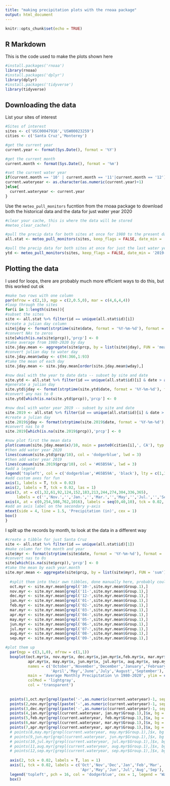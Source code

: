 ```yaml
---
title: "making precipitation plots with the rnoaa package"
output: html_document
---
```


```r
knitr::opts_chunk$set(echo = TRUE)
```

## R Markdown

This is the code used to make the plots shown here
```r
#install.packages('rnoaa')
library(rnoaa)
#install.packages('dplyr')
library(dplyr)
#install.packages('tidyverse')
library(tidyverse)


```

## Downloading the data

List your sites of interest
```r
#Sites of interest
sites <- c('USC00047916','USW00023259')
cities <- c('Santa Cruz','Monterey')

#get the current year
current.year <- format(Sys.Date(), format = '%Y')

#get the current month
current.month <- format(Sys.Date(), format = '%m')

#set the current water year
if(current.month == '10' | current.month == '11'|current.month == '12'){
current.wateryear <- as.character(as.numeric(current.year)+1)
}else{
  current.wateryear <- current.year
}
```

Use the `meteo_pull_monitors` fucntion from the rnoaa package to download both the historical data and the data for just water year 2020
```r

#clear your cache, this is where the data will be stored
#meteo_clear_cache()

#pull the precip data for both sites at once for 1980 to the present day
all.stat <- meteo_pull_monitors(sites, keep_flags = FALSE, date_min = '1980-10-01', date_max = Sys.Date(), var = 'PRCP')

#pull the precip data for both sites at once for just the last water year -- sort of redundant but keeps it cleaner I think
ytd <- meteo_pull_monitors(sites, keep_flags = FALSE, date_min = '2019-10-01', date_max = Sys.Date(), var = 'PRCP')

```

## Plotting the data

I used for loops, there are probably much more efficient ways to do this, but this worked out ok

```r

#make two rows with one column
par(mfrow = c(2,1), mgp = c(2,0.5,0), mar = c(4,6,4,4))
#loop through the sites
for(i in 1:length(sites)){
#subset the sites
site <- all.stat %>% filter(id == unique(all.stat$id)[i])
#create a julian day column
site$jday <- format(strptime(site$date, format = '%Y-%m-%d'), format = '%j')
#convert NAs to zeros
site[which(is.na(site$prcp)),'prcp'] <- 0
#take average from 1980-2020 by day
site.jday.mean <- aggregate(site$prcp, by = list(site$jday), FUN = 'mean')
#convert julian day to water day
site.jday.mean$wday <- c(94:366,1:93)
#take the mean of each day
site.jday.mean <- site.jday.mean[order(site.jday.mean$wday),]

#now deal with the year to date data -- subset by site and date
site.ytd <- all.stat %>% filter(id == unique(all.stat$id)[i] & date > as.POSIXct('2019-10-01'))
#generate a julian day
site.ytd$jday <- format(strptime(site.ytd$date, format = '%Y-%m-%d'), format = '%j')
#convert any nas to 0
site.ytd[which(is.na(site.ytd$prcp)),'prcp'] <- 0

#now deal with water year 2019 -- subset by site and date
site.2019 <- all.stat %>% filter(id == unique(all.stat$id)[i] & date > as.POSIXct('2018-10-01') & date <= as.POSIXct('2019-10-01'))
#create a julian day
site.2019$jday <- format(strptime(site.2019$date, format = '%Y-%m-%d'), format = '%j')
#convert nas to 0
site.2019[which(is.na(site.2019$prcp)),'prcp'] <- 0

#now plot first the mean data
plot(cumsum(site.jday.mean$x)/10, main = paste0(cities[i],', CA'), typ = 'l', lwd = 3, ylim = c(0,1000), las = 1, xlab = 'Water Day', ylab = 'Precipitation (mm)', axes = F)
#then add water year 2020
lines(cumsum(site.ytd$prcp/10), col = 'dodgerblue', lwd = 3)
#then add water year 2019
lines(cumsum(site.2019$prcp/10), col = '#65B59A', lwd = 3)
#add a legend 
legend('topleft', col = c('dodgerblue','#65B59A', 'black'), lty = c(1,1,1), lwd = c(3,3,3), bty = 'n', legend = c(paste('WY-2020 (through ',Sys.Date(),')',sep = ''),'WY-2019', 'Average'))
#add custom axes for fun
axis(1, labels = T, tck = 0.02)
axis(2, labels = T, tck = 0.02, las = 1)
axis(3, at = c(1,32,61,92,124,152,183,213,244,274,304,336,365), 
     labels = c('','Nov.','','Jan.','','Mar.','','May','','Jul.','','Sep.',''), tck = 0.02)
axis(4, at = c(0,254,508,762,1016), labels = seq(0,40,10), tck = 0.02, las = 1)
#add an axis label on the secondary y-axis
mtext(side = 4, line = 1.5, 'Precipitation (in)', cex = 1)
box()
}
```

I split up the records by month, to look at the data in a different way

```r

#create a tibble for just Santa Cruz
site <- all.stat %>% filter(id == unique(all.stat$id)[1])
#make column for the month and year  
site$myr <- format(strptime(site$date, format = '%Y-%m-%d'), format = '%m-%Y')
#convert nas to 0s  
site[which(is.na(site$prcp)),'prcp'] <- 0
#take the mean by each year.month  
site.myr.mean <- aggregate(site$prcp, by = list(site$myr), FUN = 'sum')
  
  #split them into their own tibbles, done manually here, probably could improve with an lapply     function
  oct.myr <- site.myr.mean[grepl('10-',site.myr.mean$Group.1),]
  nov.myr <- site.myr.mean[grepl('11-',site.myr.mean$Group.1),]
  dec.myr <- site.myr.mean[grepl('12-',site.myr.mean$Group.1),]
  jan.myr <- site.myr.mean[grepl('01-',site.myr.mean$Group.1),]
  feb.myr <- site.myr.mean[grepl('02-',site.myr.mean$Group.1),]
  mar.myr <- site.myr.mean[grepl('03-',site.myr.mean$Group.1),]
  apr.myr <- site.myr.mean[grepl('04-',site.myr.mean$Group.1),]
  may.myr <- site.myr.mean[grepl('05-',site.myr.mean$Group.1),]
  jun.myr <- site.myr.mean[grepl('06-',site.myr.mean$Group.1),]
  jul.myr <- site.myr.mean[grepl('07-',site.myr.mean$Group.1),]
  aug.myr <- site.myr.mean[grepl('08-',site.myr.mean$Group.1),]
  sep.myr <- site.myr.mean[grepl('09-',site.myr.mean$Group.1),]

#plot them up
  par(mgp = c(3,1,0), mfrow = c(1,1))
  boxplot(oct.myr$x, nov.myr$x, dec.myr$x,jan.myr$x,feb.myr$x, mar.myr$x,
          apr.myr$x, may.myr$x, jun.myr$x, jul.myr$x, aug.myr$x, sep.myr$x,
          names = c('October','November','December','January','February','March',
                    'April','May','June','July','August','September'), las = 1, axes = F,
          main = 'Average Monthly Precipitation \n 1980-2020', ylim = c(0,5000), ylab = 'Precipitation (mm)',
          colMed = 'lightgray',
          col = 'transparent')
  
  
  points(1,oct.myr[grepl(paste('-',as.numeric(current.wateryear)-1, sep = '') , oct.myr$Group.1),]$x, bg = 'dodgerblue', pch = 21, cex = 1.5)
  points(2,nov.myr[grepl(paste('-',as.numeric(current.wateryear)-1, sep = '') , nov.myr$Group.1),]$x, bg = 'dodgerblue', pch = 21, cex = 1.5)
  points(3,dec.myr[grepl(paste('-',as.numeric(current.wateryear)-1, sep = '') , dec.myr$Group.1),]$x, bg = 'dodgerblue', pch = 21, cex = 1.5)
  points(4,jan.myr[grepl(current.wateryear, jan.myr$Group.1),]$x, bg = 'dodgerblue', pch = 21, cex = 1.5)
  points(5,feb.myr[grepl(current.wateryear, feb.myr$Group.1),]$x, bg = 'dodgerblue', pch = 21, cex = 1.5)
  points(6,mar.myr[grepl(current.wateryear, mar.myr$Group.1),]$x, bg = 'dodgerblue', pch = 21, cex = 1.5)
  points(7,apr.myr[grepl(current.wateryear, apr.myr$Group.1),]$x, bg = 'dodgerblue', pch = 21, cex = 1.5)
  # points(8,may.myr[grepl(current.wateryear, may.myr$Group.1),]$x, bg = 'dodgerblue', pch = 21, cex = 1.5)
  # points(9,jun.myr[grepl(current.wateryear, jun.myr$Group.1),]$x, bg = 'dodgerblue', pch = 21, cex = 1.5)
  # points(10,jul.myr[grepl(current.wateryear, jul.myr$Group.1),]$x, bg = 'dodgerblue', pch = 21, cex = 1.5)
  # points(11,aug.myr[grepl(current.wateryear, aug.myr$Group.1),]$x, bg = 'dodgerblue', pch = 21, cex = 1.5)
  # points(12,sep.myr[grepl(current.wateryear, sep.myr$Group.1),]$x, bg = 'dodgerblue', pch = 21, cex = 1.5)
  
  axis(2, tck = 0.02, labels = T, las = 1)
  axis(1, tck = 0.02, labels = c('Oct','Nov','Dec','Jan','Feb','Mar',
                                 'Apr','May','Jun','Jul','Aug','Sep'), at = c(1:12))
  legend('topleft', pch = 16, col = 'dodgerblue', cex = 1, legend = 'Water Year-2020', bty = 'n')
  box()
```
